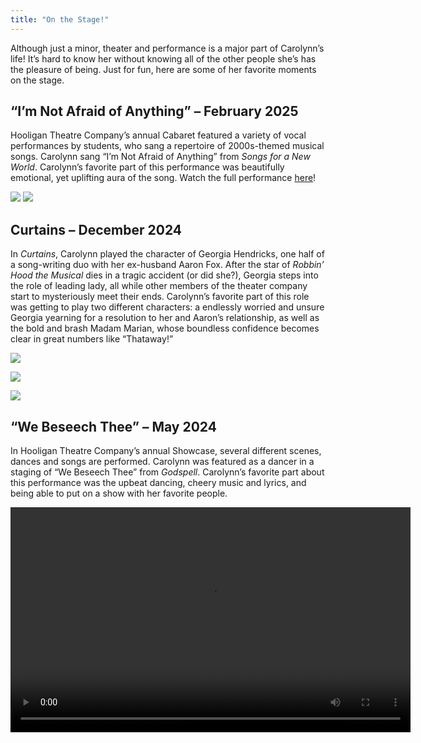 ```yaml
---
title: "On the Stage!"
---
```


Although just a minor, theater and performance is a major part of Carolynn's life! It's hard to know her without knowing all of the other people she's has the pleasure of being. Just for fun, here are some of her favorite moments on the stage.

## "I'm Not Afraid of Anything" -- February 2025

Hooligan Theatre Company's annual Cabaret featured a variety of vocal performances by students, who sang a repertoire of 2000s-themed musical songs. Carolynn sang "I'm Not Afraid of Anything" from *Songs for a New World*. Carolynn's favorite part of this performance was beautifully emotional, yet uplifting aura of the song. Watch the full performance [here](https://youtu.be/32agea6jfII?si=psRgNunXtbX-SvEN)! 

![](cabaret1.jpg)
![](cabaret2.jpg)

## Curtains -- December 2024

In *Curtains*, Carolynn played the character of Georgia Hendricks, one half of a song-writing duo with her ex-husband Aaron Fox. After the star of *Robbin' Hood the Musical* dies in a tragic accident (or did she?), Georgia steps into the role of leading lady, all while other members of the theater company start to mysteriously meet their ends. Carolynn's favorite part of this role was getting to play two different characters: a endlessly worried and unsure Georgia yearning for a resolution to her and Aaron's relationship, as well as the bold and brash Madam Marian, whose boundless confidence becomes clear in great numbers like "Thataway!"

![](curtains1.jpg)

![](curtains2.jpg)

![](curtains3.jpg)

## "We Beseech Thee" -- May 2024

In Hooligan Theatre Company's annual Showcase, several different scenes, dances and songs are performed. Carolynn was featured as a dancer in a staging of "We Beseech Thee" from *Godspell*.  Carolynn's favorite part about this performance was the upbeat dancing, cheery music and lyrics, and being able to put on a show with her favorite people.

<video width="640" height="360" controls>
  <source src="we_beseech_thee.MOV" type="video/quicktime">
  Your browser does not support the video tag.
</video> 

## Sunday in the Park with George -- December 2023

In this surreal depiction of the life of famous painter Georges Seurat, Carolynn played the role of Yvonne, the pretentious, arty wife of the famed painter Jules. While George pioneers the esteemed pointillism technique he eventually integrates into renowned works such as *A Sunday Afternoon on the Island of La Grande Jatte*, he fends off the ostentatious critiques of Jules and Yvonne. Carolynn's favorite part of being in this show was the incredibly beautiful music, composed by the late-yet-great Stephen Sondheim, and getting to comprise a husband-wife duo with a dear and remarkably talented friend.

![](sitpwg1.jpeg)

![](sitpwg2.jpeg)

![](sitpwg.png)

## Spamalot -- April 2023

*Spamalot* is a goofy musical adaptation of Monty Python's film *Monty Python and the Holy Grail*. While the musical keeps most of the classic comedic elements from the original movie, such as the use of coconuts to mimic horses' hooves and the killer rabbit, it also develops upon the character of the Lady of the Lake, who appears sporadically throughout the show to aid Arthur and his knights in their quest for the Holy Grail (or to remind the audience she's the star). Carolynn's favorite parts about this role was its challenging vocal demands and multitude of extravagant makeup and costume changes. It was a wonderfully pleasing role, both for the crowd and for the actor who had the delight of bringing it to life.

![](spam1.png)

![](spamalot3.jpeg)

![](spamalot.png)
